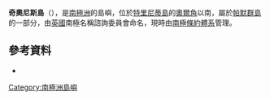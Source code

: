 {{Coord|63|52|S|60|38|W|source:GNIS|display=title}}

'''奇奧尼斯島'''（{{lang-en|Chionis Island}}），是[[南極洲|南極洲]]的島嶼，位於[[特里尼蒂島|特里尼蒂島]]的[[奧爾角|奧爾角]]以南，屬於[[帕默群島|帕默群島]]的一部分，由[[英國|英國]]南極名稱諮詢委員會命名，現時由[[南極條約體系|南極條約體系]]管理。

==參考資料==
* {{usgs-gazetteer|id=2738}}

{{Antarctica-geo-stub}}
[[Category:南極洲島嶼|Category:南極洲島嶼]]